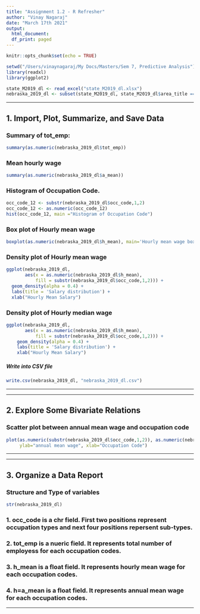 ```yaml
---
title: "Assignment 1.2 - R Refresher"
author: "Vinay Nagaraj"
date: "March 17th 2021"
output: 
  html_document:
  df_print: paged
---
```

  
```r
knitr::opts_chunk$set(echo = TRUE)
```

<!-- Set working directory & load necessary packages --> 
```r
setwd("/Users/vinaynagaraj/My Docs/Masters/Sem 7, Predictive Analysis")
library(readxl)
library(ggplot2)
```

<!-- Load data from Bureau of Labor Statistics data -->
```r
state_M2019_dl <- read_excel("state_M2019_dl.xlsx")
nebraska_2019_dl <- subset(state_M2019_dl, state_M2019_dl$area_title == "Nebraska")
```

***
## 1. Import, Plot, Summarize, and Save Data
  
### **Summary of tot_emp:**
```r
summary(as.numeric(nebraska_2019_dl$tot_emp))
```

### Mean hourly wage 
```r
summary(as.numeric(nebraska_2019_dl$a_mean))
```

### **Histogram of Occupation Code**.
```r
occ_code_12 <- substr(nebraska_2019_dl$occ_code,1,2)
occ_code_12 <- as.numeric(occ_code_12)
hist(occ_code_12, main ="Histogram of Occupation Code")
```

### **Box plot of Hourly mean wage**
```r
boxplot(as.numeric(nebraska_2019_dl$h_mean), main='Hourly mean wage boxplot', ylab="Hourly mean Wage")
```

### **Density plot of Hourly mean wage**
```r
ggplot(nebraska_2019_dl, 
       aes(x = as.numeric(nebraska_2019_dl$h_mean), 
           fill = substr(nebraska_2019_dl$occ_code,1,2))) +
  geom_density(alpha = 0.4) +
  labs(title = 'Salary distribution') +
  xlab("Hourly Mean Salary")
```

### **Density plot of Hourly median wage**
```r
ggplot(nebraska_2019_dl, 
       aes(x = as.numeric(nebraska_2019_dl$h_mean), 
           fill = substr(nebraska_2019_dl$occ_code,1,2))) +
    geom_density(alpha = 0.4) +
    labs(title = 'Salary distribution') +
    xlab("Hourly Mean Salary")
```


##### **Write into CSV file**
```r
write.csv(nebraska_2019_dl, "nebraska_2019_dl.csv")
```

***
  
***
## 2. Explore Some Bivariate Relations
  
### **Scatter plot between annual mean wage and occupation code**
```r
plot(as.numeric(substr(nebraska_2019_dl$occ_code,1,2)), as.numeric(nebraska_2019_dl$a_mean),  main="Occupation Code v/s Annual Mean Wage - scatter plot", 
     ylab="annual mean wage", xlab="Occupation Code")
```
***
  
***
## 3. Organize a Data Report
  
### **Structure and Type of variables**
```r
str(nebraska_2019_dl)
```

### 1. **occ_code** is a chr field. First two positions represent occupation types and next four positions repersent sub-types.

### 2. **tot_emp** is a nueric field. It represents total number of employess for each occupation codes.

### 3. **h_mean** is a float field. It represents hourly mean wage for each occupation codes.

### 4. **h=a_mean** is a float field. It represents annual mean wage for each occupation codes.
***